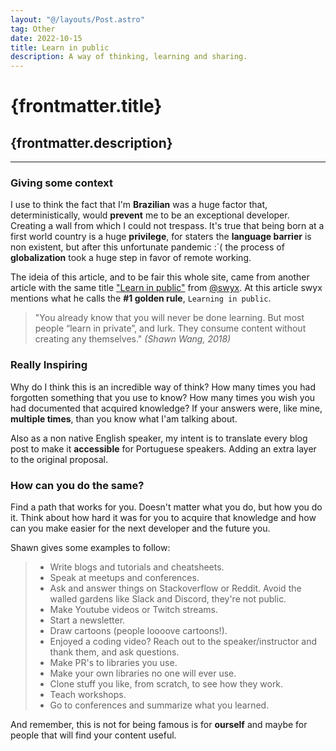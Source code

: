 ```yaml
---
layout: "@/layouts/Post.astro"
tag: Other
date: 2022-10-15
title: Learn in public
description: A way of thinking, learning and sharing.
---
```


# {frontmatter.title}

## {frontmatter.description}

---

### Giving some context

I use to think the fact that I'm **Brazilian** was a huge factor that, deterministically, would **prevent** me to be an exceptional developer. Creating a wall from which I could not trespass. It's true that being born at a first world country is a huge **privilege**, for staters the **language barrier** is non existent, but after this unfortunate pandemic :´( the process of **globalization** took a huge step in favor of remote working.

The ideia of this article, and to be fair this whole site, came from another article with the same title ["Learn in public"](https://www.swyx.io/learn-in-public "Learn in public") from [@swyx](https://twitter.com/intent/user?screen_name=swyx "swyx twitter"). At this article swyx mentions what he calls the **#1 golden rule**, `Learning in public`.

> "You already know that you will never be done learning. But most people “learn in private”, and lurk. They consume content without creating any themselves."
> _(Shawn Wang, 2018)_

### Really Inspiring

Why do I think this is an incredible way of think? How many times you had forgotten something that you use to know? How many times you wish you had documented that acquired knowledge? If your answers were, like mine, **multiple times**, than you know what I'am talking about.

Also as a non native English speaker, my intent is to translate every blog post to make it **accessible** for Portuguese speakers. Adding an extra layer to the original proposal.

### How can you do the same?

Find a path that works for you. Doesn't matter what you do, but how you do it. Think about how hard it was for you to acquire that knowledge and how can you make easier for the next developer and the future you.

Shawn gives some examples to follow:

> - Write blogs and tutorials and cheatsheets.
> - Speak at meetups and conferences.
> - Ask and answer things on Stackoverflow or Reddit. Avoid the walled gardens like Slack and Discord, they're not public.
> - Make Youtube videos or Twitch streams.
> - Start a newsletter.
> - Draw cartoons (people loooove cartoons!).
> - Enjoyed a coding video? Reach out to the speaker/instructor and thank them, and ask questions.
> - Make PR's to libraries you use.
> - Make your own libraries no one will ever use.
> - Clone stuff you like, from scratch, to see how they work.
> - Teach workshops.
> - Go to conferences and summarize what you learned.

And remember, this is not for being famous is for **ourself** and maybe for people that will find your content useful.
